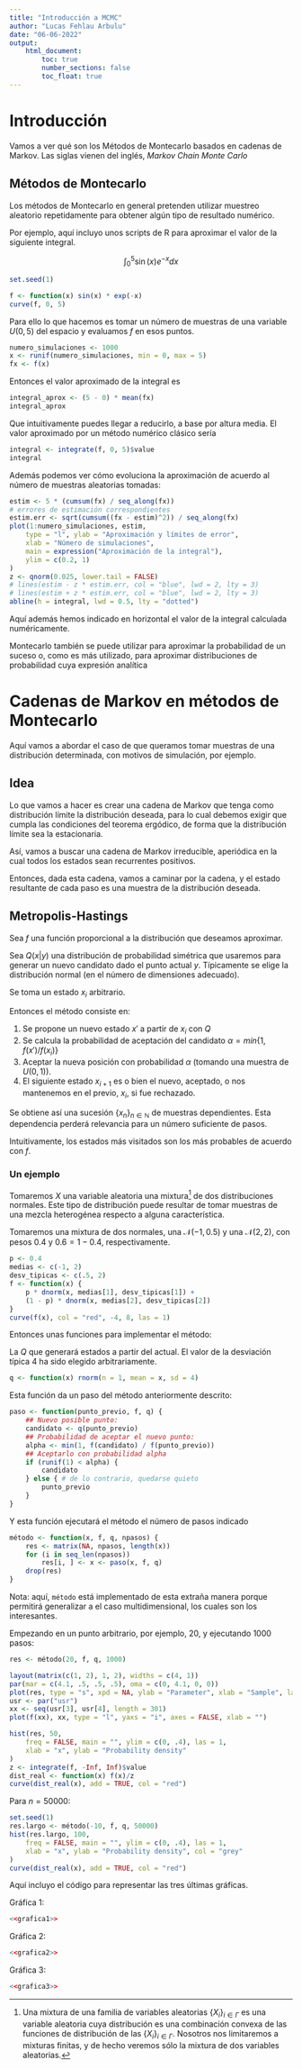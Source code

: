 ```yaml
---
title: "Introducción a MCMC"
author: "Lucas Fehlau Arbulu"
date: "06-06-2022"
output: 
    html_document: 
        toc: true
        number_sections: false
        toc_float: true
---
```


# Introducción

Vamos a ver qué son los Métodos de Montecarlo basados en cadenas de Markov.
Las siglas vienen del inglés, *Markov Chain Monte Carlo*
<!-- TODO: cadenas? -->

## Métodos de Montecarlo

Los métodos de Montecarlo en general pretenden utilizar muestreo aleatorio repetidamente
para obtener algún tipo de resultado numérico.

Por ejemplo, aquí incluyo unos scripts de R para aproximar el valor de la siguiente integral.

$$
    \int_0^5 \sin(x) e^{-x} dx
$$

```r
set.seed(1)
```

```r
f <- function(x) sin(x) * exp(-x)
curve(f, 0, 5)
```

Para ello lo que hacemos es tomar un número de muestras de una variable $U(0,5)$ del espacio y evaluamos $f$ en esos puntos.

```r
numero_simulaciones <- 1000
x <- runif(numero_simulaciones, min = 0, max = 5)
fx <- f(x)
```
Entonces el valor aproximado de la integral es
```r
integral_aprox <- (5 - 0) * mean(fx)
integral_aprox
```

Que intuitivamente puedes llegar a reducirlo, a base por altura media.
El valor aproximado por un método numérico clásico sería

```r
integral <- integrate(f, 0, 5)$value
integral
```

Además podemos ver cómo evoluciona la aproximación de acuerdo al número de muestras aleatorias tomadas:

```r
estim <- 5 * (cumsum(fx) / seq_along(fx))
# errores de estimación correspondientes
estim.err <- sqrt(cumsum((fx - estim)^2)) / seq_along(fx)
plot(1:numero_simulaciones, estim,
    type = "l", ylab = "Aproximación y límites de error",
    xlab = "Número de simulaciones",
    main = expression("Aproximación de la integral"),
    ylim = c(0.2, 1)
)
z <- qnorm(0.025, lower.tail = FALSE)
# lines(estim - z * estim.err, col = "blue", lwd = 2, lty = 3)
# lines(estim + z * estim.err, col = "blue", lwd = 2, lty = 3)
abline(h = integral, lwd = 0.5, lty = "dotted")
```
Aquí además hemos indicado en horizontal el valor de la integral calculada numéricamente.

Montecarlo también se puede utilizar para aproximar la probabilidad de un suceso o, como es más utilizado,
para aproximar distribuciones de probabilidad cuya expresión analítica

# Cadenas de Markov en métodos de Montecarlo

Aquí vamos a abordar el caso de que queramos tomar muestras de una distribución determinada, 
con motivos de simulación, por ejemplo.

## Idea

Lo que vamos a hacer es crear una cadena de Markov que tenga como distribución límite
la distribución deseada, para lo cual debemos exigir que cumpla las condiciones del teorema ergódico,
de forma que la distribución límite sea la estacionaria. 

Así, vamos a buscar una cadena de Markov irreducible, aperiódica en la cual
todos los estados sean recurrentes positivos.

Entonces, dada esta cadena, vamos a caminar por la cadena, y el estado 
resultante de cada paso es una muestra de la distribución deseada.
<!-- 
### Requisitos

Sea $\{X_t\}_{t\in \mathbb{R}}$ una cadena de Markov. Recordamos que
si $a^{(n)}$ es la distribución absoluta y $\boldsymbol{P}$ es la matriz de transición,
entonces $a^{(n+1)} = a^{(n)} \boldsymbol{P}$. 
-->


## Metropolis-Hastings

Sea $f$ una función proporcional a la distribución que deseamos aproximar.

Sea $Q(x|y)$ una distribución de probabilidad simétrica que usaremos para generar un nuevo candidato
dado el punto actual $y$. Típicamente se elige la distribución normal (en el número de dimensiones adecuado).

Se toma un estado $x_i$ arbitrario.

Entonces el método consiste en:

1. Se propone un nuevo estado $x'$ a partir de $x_i$ con $Q$
2. Se calcula la probabilidad de aceptación del candidato $\alpha = min\{1, f(x')/f(x_i)\}$
3. Aceptar la nueva posición con probabilidad $\alpha$ (tomando una muestra de $U(0,1$)).
4. El siguiente estado $x_{i+1}$ es o bien el nuevo, aceptado, o nos mantenemos en el previo, $x_i$, si fue rechazado.

Se obtiene así una sucesión $\{x_n\}_{n\in\mathbb{N}}$ de muestras dependientes.
Esta dependencia perderá relevancia para un número suficiente de pasos.

Intuitivamente, los estados más visitados son los más probables de acuerdo con $f$.

### Un ejemplo

Tomaremos $X$ una variable aleatoria una mixtura[^Mixtura] de dos distribuciones normales. Este tipo de distribución
puede resultar de tomar muestras de una mezcla heterogénea respecto a alguna característica.

[^Mixtura]: Una mixtura de una familia de variables aleatorias $\{X_i\}_{i\in\Gamma}$ 
es una variable aleatoria cuya distribución es una combinación convexa de las funciones de 
distribución de las $\{X_i\}_{i\in\Gamma}$. Nosotros nos limitaremos a mixturas finitas, 
y de hecho veremos sólo la mixtura de dos variables aleatorias.

Tomaremos una mixtura de dos normales, una $\mathcal{N}(-1, 0.5)$ y una $\mathcal{N}(2, 2)$, con pesos $0.4$ y $0.6 = 1-0.4$, respectivamente.

```r
p <- 0.4
medias <- c(-1, 2)
desv_tipicas <- c(.5, 2)
f <- function(x) {
    p * dnorm(x, medias[1], desv_tipicas[1]) +
    (1 - p) * dnorm(x, medias[2], desv_tipicas[2])
}
curve(f(x), col = "red", -4, 8, las = 1)
```

Entonces unas funciones para implementar el método:

La $Q$ que generará estados a partir del actual. El valor de la desviación típica $4$ ha sido elegido arbitrariamente.
```r
q <- function(x) rnorm(n = 1, mean = x, sd = 4)
```

Esta función da un paso del método anteriormente descrito:
```r
paso <- function(punto_previo, f, q) {
    ## Nuevo posible punto:
    candidato <- q(punto_previo)
    ## Probabilidad de aceptar el nuevo punto:
    alpha <- min(1, f(candidato) / f(punto_previo))
    ## Aceptarlo con probabilidad alpha
    if (runif(1) < alpha) {
        candidato
    } else { # de lo contrario, quedarse quieto
        punto_previo
    }
}

```

Y esta función ejecutará el método el número de pasos indicado
```r
método <- function(x, f, q, npasos) {
    res <- matrix(NA, npasos, length(x))
    for (i in seq_len(npasos))
        res[i, ] <- x <- paso(x, f, q)
    drop(res)
}
```

Nota: aquí, `método` está implementado de esta extraña manera porque permitirá generalizar a 
el caso multidimensional, los cuales son los interesantes.

Empezando en un punto arbitrario, por ejemplo, $20$, y ejecutando $1000$ pasos:
```r
res <- método(20, f, q, 1000)
```

```r
layout(matrix(c(1, 2), 1, 2), widths = c(4, 1))
par(mar = c(4.1, .5, .5, .5), oma = c(0, 4.1, 0, 0))
plot(res, type = "s", xpd = NA, ylab = "Parameter", xlab = "Sample", las = 1)
usr <- par("usr")
xx <- seq(usr[3], usr[4], length = 301)
plot(f(xx), xx, type = "l", yaxs = "i", axes = FALSE, xlab = "")
```

```r
hist(res, 50,
    freq = FALSE, main = "", ylim = c(0, .4), las = 1,
    xlab = "x", ylab = "Probability density"
)
z <- integrate(f, -Inf, Inf)$value
dist_real <- function(x) f(x)/z
curve(dist_real(x), add = TRUE, col = "red")
```

Para $n = 50 000$:

```r
set.seed(1)
res.largo <- método(-10, f, q, 50000)
hist(res.largo, 100,
    freq = FALSE, main = "", ylim = c(0, .4), las = 1,
    xlab = "x", ylab = "Probability density", col = "grey"
)
curve(dist_real(x), add = TRUE, col = "red")
```

Aquí incluyo el código para representar las tres últimas gráficas.

Gráfica 1:

```r
<<grafica1>>
```

Gráfica 2:
```r
<<grafica2>>
```

Gráfica 3:

```r
<<grafica3>>
```